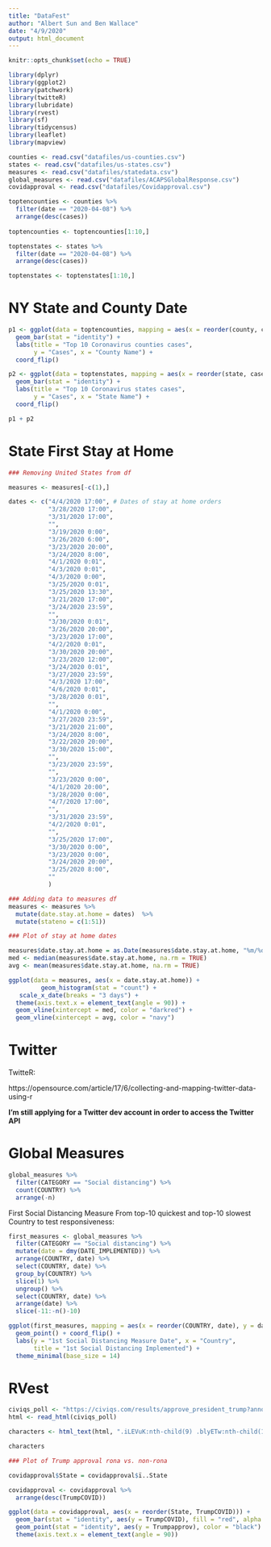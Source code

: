 ```yaml
---
title: "DataFest"
author: "Albert Sun and Ben Wallace"
date: "4/9/2020"
output: html_document
---
```


```r
knitr::opts_chunk$set(echo = TRUE)
```

```r
library(dplyr)
library(ggplot2)
library(patchwork)
library(twitteR)
library(lubridate)
library(rvest)
library(sf)
library(tidycensus)
library(leaflet)
library(mapview)
```

```r
counties <- read.csv("datafiles/us-counties.csv")
states <- read.csv("datafiles/us-states.csv")
measures <- read.csv("datafiles/statedata.csv")
global_measures <- read.csv("datafiles/ACAPSGlobalResponse.csv")
covidapproval <- read.csv("datafiles/Covidapproval.csv")
```

```r
toptencounties <- counties %>%
  filter(date == "2020-04-08") %>%
  arrange(desc(cases))
  
toptencounties <- toptencounties[1:10,]

toptenstates <- states %>%
  filter(date == "2020-04-08") %>%
  arrange(desc(cases))

toptenstates <- toptenstates[1:10,]
```

# NY State and County Date

```r
p1 <- ggplot(data = toptencounties, mapping = aes(x = reorder(county, cases), y = cases), fill=if_else(County=="New York")) +
  geom_bar(stat = "identity") + 
  labs(title = "Top 10 Coronavirus counties cases", 
       y = "Cases", x = "County Name") + 
  coord_flip()

p2 <- ggplot(data = toptenstates, mapping = aes(x = reorder(state, cases), y = cases)) +
  geom_bar(stat = "identity") + 
  labs(title = "Top 10 Coronavirus states cases", 
       y = "Cases", x = "State Name") + 
  coord_flip() 

p1 + p2
```

# State First Stay at Home

```r
### Removing United States from df

measures <- measures[-c(1),]

dates <- c("4/4/2020 17:00", # Dates of stay at home orders
           "3/28/2020 17:00",
           "3/31/2020 17:00",
           "",
           "3/19/2020 0:00",
           "3/26/2020 6:00",
           "3/23/2020 20:00",
           "3/24/2020 8:00",
           "4/1/2020 0:01",
           "4/3/2020 0:01",
           "4/3/2020 0:00",
           "3/25/2020 0:01",
           "3/25/2020 13:30",
           "3/21/2020 17:00",
           "3/24/2020 23:59",
           "",
           "3/30/2020 0:01",
           "3/26/2020 20:00",
           "3/23/2020 17:00",
           "4/2/2020 0:01",
           "3/30/2020 20:00",
           "3/23/2020 12:00",
           "3/24/2020 0:01",
           "3/27/2020 23:59",
           "4/3/2020 17:00",
           "4/6/2020 0:01",
           "3/28/2020 0:01",
           "",
           "4/1/2020 0:00",
           "3/27/2020 23:59",
           "3/21/2020 21:00",
           "3/24/2020 8:00",
           "3/22/2020 20:00",
           "3/30/2020 15:00",
           "",
           "3/23/2020 23:59",
           "",
           "3/23/2020 0:00",
           "4/1/2020 20:00",
           "3/28/2020 0:00",
           "4/7/2020 17:00",
           "",
           "3/31/2020 23:59",
           "4/2/2020 0:01",
           "",
           "3/25/2020 17:00",
           "3/30/2020 0:00",
           "3/23/2020 0:00",
           "3/24/2020 20:00",
           "3/25/2020 8:00",
           ""
           )

### Adding data to measures df
measures <- measures %>%
  mutate(date.stay.at.home = dates)  %>%
  mutate(stateno = c(1:51))

```

```r
### Plot of stay at home dates

measures$date.stay.at.home = as.Date(measures$date.stay.at.home, "%m/%d/%y")
med <- median(measures$date.stay.at.home, na.rm = TRUE)
avg <- mean(measures$date.stay.at.home, na.rm = TRUE)

ggplot(data = measures, aes(x = date.stay.at.home)) +
         geom_histogram(stat = "count") +
   scale_x_date(breaks = "3 days") +
  theme(axis.text.x = element_text(angle = 90)) + 
  geom_vline(xintercept = med, color = "darkred") +
  geom_vline(xintercept = avg, color = "navy")

```

# Twitter

TwitteR:

https://opensource.com/article/17/6/collecting-and-mapping-twitter-data-using-r

**I'm still applying for a Twitter dev account in order to access the Twitter API**

# Global Measures

```r
global_measures %>%
  filter(CATEGORY == "Social distancing") %>%
  count(COUNTRY) %>%
  arrange(-n)
```

First Social Distancing Measure From top-10 quickest and top-10 slowest Country 
to test responsiveness:

```r
first_measures <- global_measures %>%
  filter(CATEGORY == "Social distancing") %>%
  mutate(date = dmy(DATE_IMPLEMENTED)) %>%
  arrange(COUNTRY, date) %>%
  select(COUNTRY, date) %>%
  group_by(COUNTRY) %>%
  slice(1) %>%
  ungroup() %>%
  select(COUNTRY, date) %>%
  arrange(date) %>%
  slice(-11:-n()-10)
```

```r
ggplot(first_measures, mapping = aes(x = reorder(COUNTRY, date), y = date)) +
  geom_point() + coord_flip() + 
  labs(y = "1st Social Distancing Measure Date", x = "Country",
       title = "1st Social Distancing Implemented") + 
  theme_minimal(base_size = 14)
```

# RVest

```r
civiqs_poll <- "https://civiqs.com/results/approve_president_trump?annotations=true&uncertainty=true&zoomIn=true"
html <- read_html(civiqs_poll)

characters <- html_text(html, ".iLEVuK:nth-child(9) .blyETw:nth-child(1) , .iLEVuK:nth-child(9) .kTXupV:nth-child(1) , .iLEVuK:nth-child(9) .eafFIQ")

characters
```

```r
### Plot of Trump approval rona vs. non-rona

covidapproval$State = covidapproval$ï..State 

covidapproval <- covidapproval %>%
  arrange(desc(TrumpCOVID))

ggplot(data = covidapproval, aes(x = reorder(State, TrumpCOVID))) +
  geom_bar(stat = "identity", aes(y = TrumpCOVID), fill = "red", alpha = 0.2) +
  geom_point(stat = "identity", aes(y = Trumpapprov), color = "black") +
  theme(axis.text.x = element_text(angle = 90))
```
